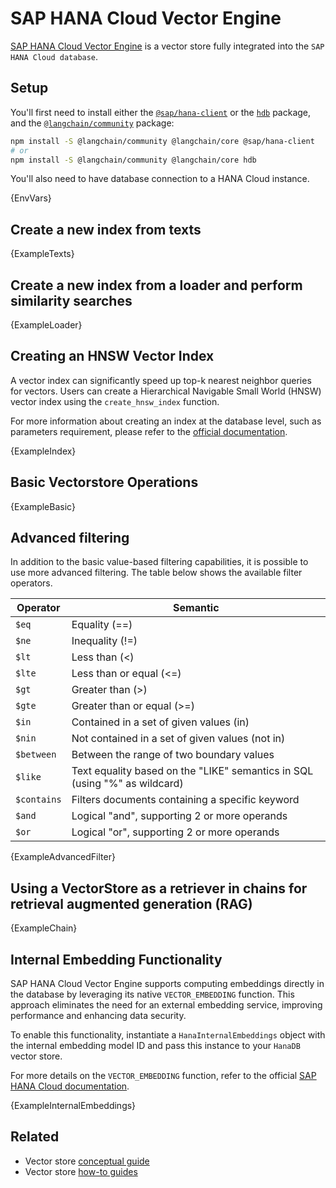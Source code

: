 # SAP HANA Cloud Vector Engine

[SAP HANA Cloud Vector Engine](https://www.sap.com/events/teched/news-guide/ai.html#article8) is a vector store fully integrated into the `SAP HANA Cloud database`.

## Setup

You'll first need to install either the [`@sap/hana-client`](https://www.npmjs.com/package/@sap/hana-client) or the [`hdb`](https://www.npmjs.com/package/hdb) package, and the [`@langchain/community`](https://www.npmjs.com/package/@langchain/community) package:


<IntegrationInstallTooltip></IntegrationInstallTooltip>

```bash npm2yarn
npm install -S @langchain/community @langchain/core @sap/hana-client
# or
npm install -S @langchain/community @langchain/core hdb
```

You'll also need to have database connection to a HANA Cloud instance.


<CodeBlock language="text">{EnvVars}</CodeBlock>

## Create a new index from texts


<CodeBlock language="typescript">{ExampleTexts}</CodeBlock>

## Create a new index from a loader and perform similarity searches


<CodeBlock language="typescript">{ExampleLoader}</CodeBlock>

## Creating an HNSW Vector Index

A vector index can significantly speed up top-k nearest neighbor queries for vectors. Users can create a Hierarchical Navigable Small World (HNSW) vector index using the `create_hnsw_index` function.

For more information about creating an index at the database level, such as parameters requirement, please refer to the [official documentation](https://help.sap.com/docs/hana-cloud-database/sap-hana-cloud-sap-hana-database-vector-engine-guide/create-vector-index-statement-data-definition).


<CodeBlock language="typescript">{ExampleIndex}</CodeBlock>

## Basic Vectorstore Operations


<CodeBlock language="typescript">{ExampleBasic}</CodeBlock>

## Advanced filtering


In addition to the basic value-based filtering capabilities, it is possible to use more advanced filtering. The table below shows the available filter operators.

| Operator    | Semantic                                                                   |
| ----------- | -------------------------------------------------------------------------- |
| `$eq`       | Equality (==)                                                              |
| `$ne`       | Inequality (!=)                                                            |
| `$lt`       | Less than (&lt;)                                                           |
| `$lte`      | Less than or equal (&lt;=)                                                 |
| `$gt`       | Greater than (>)                                                           |
| `$gte`      | Greater than or equal (>=)                                                 |
| `$in`       | Contained in a set of given values (in)                                    |
| `$nin`      | Not contained in a set of given values (not in)                            |
| `$between`  | Between the range of two boundary values                                   |
| `$like`     | Text equality based on the "LIKE" semantics in SQL (using "%" as wildcard) |
| `$contains` | Filters documents containing a specific keyword                            |
| `$and`      | Logical "and", supporting 2 or more operands                               |
| `$or`       | Logical "or", supporting 2 or more operands                                |


<CodeBlock language="typescript">{ExampleAdvancedFilter}</CodeBlock>

## Using a VectorStore as a retriever in chains for retrieval augmented generation (RAG)


<CodeBlock language="typescript">{ExampleChain}</CodeBlock>

## Internal Embedding Functionality

SAP HANA Cloud Vector Engine supports computing embeddings directly in the database by leveraging its native `VECTOR_EMBEDDING` function. This approach eliminates the need for an external embedding service, improving performance and enhancing data security.

To enable this functionality, instantiate a `HanaInternalEmbeddings` object with the internal embedding model ID and pass this instance to your `HanaDB` vector store.

For more details on the `VECTOR_EMBEDDING` function, refer to the official [SAP HANA Cloud documentation](https://help.sap.com/docs/hana-cloud-database/sap-hana-cloud-sap-hana-database-vector-engine-guide/vector-embedding-function-vector?locale=en-US).


<CodeBlock language="typescript">{ExampleInternalEmbeddings}</CodeBlock>

## Related

- Vector store [conceptual guide](/docs/concepts/#vectorstores)
- Vector store [how-to guides](/docs/how_to/#vectorstores)
